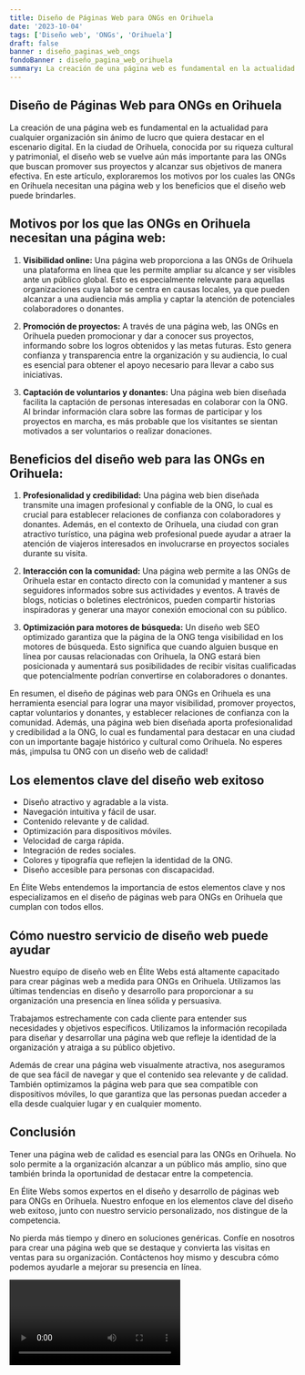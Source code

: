 ```yaml
---
title: Diseño de Páginas Web para ONGs en Orihuela
date: '2023-10-04'
tags: ['Diseño web', 'ONGs', 'Orihuela']
draft: false
banner : diseño_paginas_web_ongs
fondoBanner : diseño_pagina_web_orihuela
summary: La creación de una página web es fundamental en la actualidad para cualquier organización sin ánimo de lucro que quiera destacar en el escenario digital. En la ciudad de Orihuela, conocida por su riqueza cultural y patrimonial, el diseño web se vuelve aún más importante para las ONGs que buscan promover sus proyectos y alcanzar sus objetivos de manera efectiva. En este artículo, exploraremos los motivos por los cuales las ONGs en Orihuela necesitan una página web y los beneficios que el diseño web puede brindarles.
---
```


## Diseño de Páginas Web para ONGs en Orihuela

La creación de una página web es fundamental en la actualidad para cualquier organización sin ánimo de lucro que quiera destacar en el escenario digital. En la ciudad de Orihuela, conocida por su riqueza cultural y patrimonial, el diseño web se vuelve aún más importante para las ONGs que buscan promover sus proyectos y alcanzar sus objetivos de manera efectiva. En este artículo, exploraremos los motivos por los cuales las ONGs en Orihuela necesitan una página web y los beneficios que el diseño web puede brindarles.

## Motivos por los que las ONGs en Orihuela necesitan una página web:

1. **Visibilidad online:** Una página web proporciona a las ONGs de Orihuela una plataforma en línea que les permite ampliar su alcance y ser visibles ante un público global. Esto es especialmente relevante para aquellas organizaciones cuya labor se centra en causas locales, ya que pueden alcanzar a una audiencia más amplia y captar la atención de potenciales colaboradores o donantes.

2. **Promoción de proyectos:** A través de una página web, las ONGs en Orihuela pueden promocionar y dar a conocer sus proyectos, informando sobre los logros obtenidos y las metas futuras. Esto genera confianza y transparencia entre la organización y su audiencia, lo cual es esencial para obtener el apoyo necesario para llevar a cabo sus iniciativas.

3. **Captación de voluntarios y donantes:** Una página web bien diseñada facilita la captación de personas interesadas en colaborar con la ONG. Al brindar información clara sobre las formas de participar y los proyectos en marcha, es más probable que los visitantes se sientan motivados a ser voluntarios o realizar donaciones.

## Beneficios del diseño web para las ONGs en Orihuela:

1. **Profesionalidad y credibilidad:** Una página web bien diseñada transmite una imagen profesional y confiable de la ONG, lo cual es crucial para establecer relaciones de confianza con colaboradores y donantes. Además, en el contexto de Orihuela, una ciudad con gran atractivo turístico, una página web profesional puede ayudar a atraer la atención de viajeros interesados en involucrarse en proyectos sociales durante su visita.

2. **Interacción con la comunidad:** Una página web permite a las ONGs de Orihuela estar en contacto directo con la comunidad y mantener a sus seguidores informados sobre sus actividades y eventos. A través de blogs, noticias o boletines electrónicos, pueden compartir historias inspiradoras y generar una mayor conexión emocional con su público.

3. **Optimización para motores de búsqueda:** Un diseño web SEO optimizado garantiza que la página de la ONG tenga visibilidad en los motores de búsqueda. Esto significa que cuando alguien busque en línea por causas relacionadas con Orihuela, la ONG estará bien posicionada y aumentará sus posibilidades de recibir visitas cualificadas que potencialmente podrían convertirse en colaboradores o donantes.

En resumen, el diseño de páginas web para ONGs en Orihuela es una herramienta esencial para lograr una mayor visibilidad, promover proyectos, captar voluntarios y donantes, y establecer relaciones de confianza con la comunidad. Además, una página web bien diseñada aporta profesionalidad y credibilidad a la ONG, lo cual es fundamental para destacar en una ciudad con un importante bagaje histórico y cultural como Orihuela. No esperes más, ¡impulsa tu ONG con un diseño web de calidad!

<GifSeo />

<Cta />

## Los elementos clave del diseño web exitoso 

- Diseño atractivo y agradable a la vista.
- Navegación intuitiva y fácil de usar.
- Contenido relevante y de calidad.
- Optimización para dispositivos móviles.
- Velocidad de carga rápida.
- Integración de redes sociales.
- Colores y tipografía que reflejen la identidad de la ONG.
- Diseño accesible para personas con discapacidad.

En Élite Webs entendemos la importancia de estos elementos clave y nos especializamos en el diseño de páginas web para ONGs en Orihuela que cumplan con todos ellos.

## Cómo nuestro servicio de diseño web puede ayudar

Nuestro equipo de diseño web en Élite Webs está altamente capacitado para crear páginas web a medida para ONGs en Orihuela. Utilizamos las últimas tendencias en diseño y desarrollo para proporcionar a su organización una presencia en línea sólida y persuasiva.

Trabajamos estrechamente con cada cliente para entender sus necesidades y objetivos específicos. Utilizamos la información recopilada para diseñar y desarrollar una página web que refleje la identidad de la organización y atraiga a su público objetivo.

Además de crear una página web visualmente atractiva, nos aseguramos de que sea fácil de navegar y que el contenido sea relevante y de calidad. También optimizamos la página web para que sea compatible con dispositivos móviles, lo que garantiza que las personas puedan acceder a ella desde cualquier lugar y en cualquier momento.

## Conclusión

Tener una página web de calidad es esencial para las ONGs en Orihuela. No solo permite a la organización alcanzar a un público más amplio, sino que también brinda la oportunidad de destacar entre la competencia.

En Élite Webs somos expertos en el diseño y desarrollo de páginas web para ONGs en Orihuela. Nuestro enfoque en los elementos clave del diseño web exitoso, junto con nuestro servicio personalizado, nos distingue de la competencia.

No pierda más tiempo y dinero en soluciones genéricas. Confíe en nosotros para crear una página web que se destaque y convierta las visitas en ventas para su organización. Contáctenos hoy mismo y descubra cómo podemos ayudarle a mejorar su presencia en línea.

<Video />

<CtaBot job='ONGs' city='Orihuela'/>

<Gmaps query='Orihuela+españa+maps' />
